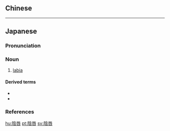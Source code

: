 {{also|阴唇|陰脣}}
==Chinese==
{{zh-see|陰脣|v}}

----

==Japanese==
{{wikipedia|lang=ja}}
{{ja-kanjitab|いん|しん|yomi=o}}

===Pronunciation===
{{ja-pron|yomi=o|いんしん|acc=0|acc_ref=DJR}}

===Noun===
{{ja-noun|kyu=陰脣|いんしん}}

# {{lb|sort=いんしん|ja|anatomy}} [[labia]]

====Derived terms====
* {{ja-r|小陰唇|しょういんしん|[[labia minora]]}}
* {{ja-r|大陰唇|だい.いんしん|[[labia majora]]}}

===References===
<references/>

[[hu:陰唇]]
[[pt:陰唇]]
[[sv:陰唇]]